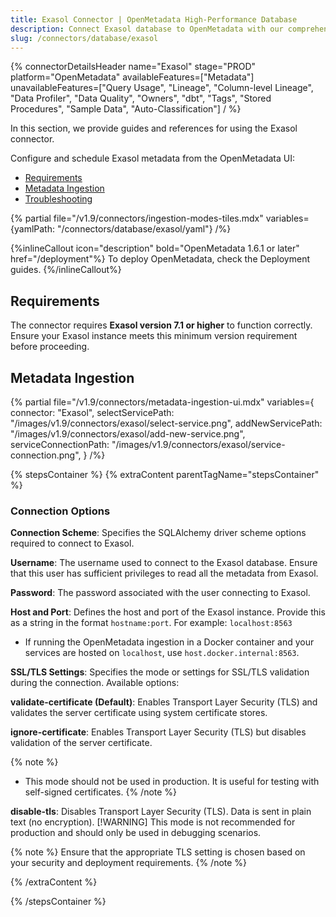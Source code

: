 ```yaml
---
title: Exasol Connector | OpenMetadata High-Performance Database
description: Connect Exasol database to OpenMetadata with our comprehensive connector guide. Step-by-step setup, configuration, and metadata extraction instructions.
slug: /connectors/database/exasol
---
```







{% connectorDetailsHeader
name="Exasol"
stage="PROD"
platform="OpenMetadata"
availableFeatures=["Metadata"]
unavailableFeatures=["Query Usage", "Lineage", "Column-level Lineage", "Data Profiler", "Data Quality", "Owners", "dbt", "Tags", "Stored Procedures", "Sample Data", "Auto-Classification"]
/ %}


In this section, we provide guides and references for using the Exasol connector.

Configure and schedule Exasol metadata from the OpenMetadata UI:

- [Requirements](#requirements)
- [Metadata Ingestion](#metadata-ingestion)
- [Troubleshooting](/connectors/database/exasol/troubleshooting)

{% partial file="/v1.9/connectors/ingestion-modes-tiles.mdx" variables={yamlPath: "/connectors/database/exasol/yaml"} /%}

<ExternalIngestionDeployment />

{%inlineCallout icon="description" bold="OpenMetadata 1.6.1 or later" href="/deployment"%}
To deploy OpenMetadata, check the Deployment guides.
{%/inlineCallout%}

## Requirements

The connector requires **Exasol version 7.1 or higher** to function correctly. Ensure your Exasol instance meets this minimum version requirement before proceeding.

## Metadata Ingestion

{% partial
  file="/v1.9/connectors/metadata-ingestion-ui.mdx"
  variables={
    connector: "Exasol",
    selectServicePath: "/images/v1.9/connectors/exasol/select-service.png",
    addNewServicePath: "/images/v1.9/connectors/exasol/add-new-service.png",
    serviceConnectionPath: "/images/v1.9/connectors/exasol/service-connection.png",
  }
/%}

{% stepsContainer %}
{% extraContent parentTagName="stepsContainer" %}

### Connection Options

**Connection Scheme**: Specifies the SQLAlchemy driver scheme options required to connect to Exasol.

**Username**: The username used to connect to the Exasol database. Ensure that this user has sufficient privileges to read all the metadata from Exasol.

**Password**: The password associated with the user connecting to Exasol.

**Host and Port**: Defines the host and port of the Exasol instance. Provide this as a string in the format `hostname:port`. For example: `localhost:8563`
- If running the OpenMetadata ingestion in a Docker container and your services are hosted on `localhost`, use `host.docker.internal:8563`.

**SSL/TLS Settings**: Specifies the mode or settings for SSL/TLS validation during the connection. Available options:

**validate-certificate (Default)**: Enables Transport Layer Security (TLS) and validates the server certificate using system certificate stores.

**ignore-certificate**: Enables Transport Layer Security (TLS) but disables validation of the server certificate. 

{% note %}
- This mode should not be used in production. It is useful for testing with self-signed certificates.
{% /note %}

**disable-tls**: Disables Transport Layer Security (TLS). Data is sent in plain text (no encryption).
[!WARNING]
This mode is not recommended for production and should only be used in debugging scenarios.

{% note %}
Ensure that the appropriate TLS setting is chosen based on your security and deployment requirements.
{% /note %}

<AdvancedConfiguration />

{% /extraContent %}

<TestConnection />

<ConfigureIngestion />

<IngestionScheduleAndDeploy />

{% /stepsContainer %}
